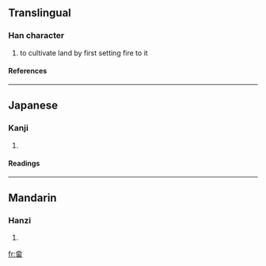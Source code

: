 {{see|畬}}

==Translingual==
===Han character===
{{Han char|rn=102|rad=田|as=07|sn=12|four=|canj=人一一田 (OMMW)}}
# to cultivate land by first setting fire to it
====References====
{{Han ref|kx=0764.041|dkj=21862|hdz=42543.030|uh=7572|ud=30066}}

----
==Japanese==
===Kanji===
{{ja-kanji|grade=|rs=田07}}
# {{defn|Japanese}} 
====Readings====
{{ja-readings|on=[[よ]] (yo), [[しゃ]] (sha)|kun=[[あらた]] (arata), [[やきた]] (yakita)|nanori=}}

----
==Mandarin==
===Hanzi===
{{cmn-hanzi|pin=[[shē]] ([[she1]]), [[yú]] ([[yu2]])|wg=she<sup>1</sup>, yü<sup>2</sup>}}
# {{defn|Mandarin}}

[[fr:畲]]
